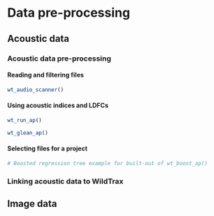 # Data pre-processing

## Acoustic data


### Acoustic data pre-processing

#### Reading and filtering files

```r


wt_audio_scanner()


```

#### Using acoustic indices and LDFCs

```r


wt_run_ap()


```

```r


wt_glean_ap()


```

#### Selecting files for a project

```r


# Boosted regression tree example for built-out of wt_boost_ap()


```

### Linking acoustic data to WildTrax

## Image data


